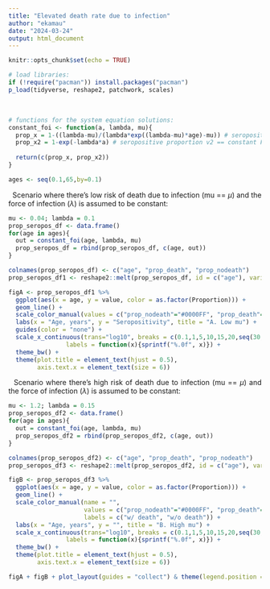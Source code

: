 ```yaml
---
title: "Elevated death rate due to infection"
author: "ekamau"
date: "2024-03-24"
output: html_document
---
```


<style>
body {
text-align: justify}
</style>

```r
knitr::opts_chunk$set(echo = TRUE)
```

```r

# load libraries:
if (!require("pacman")) install.packages("pacman")
p_load(tidyverse, reshape2, patchwork, scales)

```

$~$

```r

# functions for the system equation solutions:
constant_foi <- function(a, lambda, mu){
  prop_x = 1-((lambda-mu)/(lambda*exp((lambda-mu)*age)-mu)) # seropositive proportion v1 == includes death
  prop_x2 = 1-exp(-lambda*a) # seropositive proportion v2 == constant FOI
  
  return(c(prop_x, prop_x2))
}

ages <- seq(0.1,65,by=0.1)

```

$~$
Scenario where there's low risk of death due to infection (mu == $\mu$) and the force of infection ($\lambda$) is assumed to be constant:
$~$

```r

mu <- 0.04; lambda = 0.1
prop_seropos_df <- data.frame()
for(age in ages){
  out = constant_foi(age, lambda, mu)
  prop_seropos_df = rbind(prop_seropos_df, c(age, out))
}

colnames(prop_seropos_df) <- c("age", "prop_death", "prop_nodeath")
prop_seropos_df1 <- reshape2::melt(prop_seropos_df, id = c("age"), variable.name = "Proportion")

figA <- prop_seropos_df1 %>% 
  ggplot(aes(x = age, y = value, color = as.factor(Proportion))) +
  geom_line() +
  scale_color_manual(values = c("prop_nodeath"="#0000FF", "prop_death"="#E69F00")) +
  labs(x = "Age, years", y = "Seropositivity", title = "A. Low mu") +
  guides(color = "none") +
  scale_x_continuous(trans="log10", breaks = c(0.1,1,5,10,15,20,seq(30,70,by=15)),
                labels = function(x){sprintf("%.0f", x)}) +
  theme_bw() +
  theme(plot.title = element_text(hjust = 0.5),
        axis.text.x = element_text(size = 6)) 


```

$~$
Scenario where there's high risk of death due to infection (mu == $\mu$) and the force of infection ($\lambda$) is assumed to be constant:
$~$

```r

mu <- 1.2; lambda = 0.15
prop_seropos_df2 <- data.frame()
for(age in ages){
  out = constant_foi(age, lambda, mu)
  prop_seropos_df2 = rbind(prop_seropos_df2, c(age, out))
}

colnames(prop_seropos_df2) <- c("age", "prop_death", "prop_nodeath")
prop_seropos_df3 <- reshape2::melt(prop_seropos_df2, id = c("age"), variable.name = "Proportion")

figB <- prop_seropos_df3 %>% 
  ggplot(aes(x = age, y = value, color = as.factor(Proportion))) +
  geom_line() +
  scale_color_manual(name = "",
                     values = c("prop_nodeath"="#0000FF", "prop_death"="#E69F00"),
                     labels = c("w/ death", "w/o death")) +
  labs(x = "Age, years", y = "", title = "B. High mu") +
  scale_x_continuous(trans="log10", breaks = c(0.1,1,5,10,15,20,seq(30,70,by=15)),
                labels = function(x){sprintf("%.0f", x)}) +
  theme_bw() +
  theme(plot.title = element_text(hjust = 0.5),
        axis.text.x = element_text(size = 6))


```

```r

figA + figB + plot_layout(guides = "collect") & theme(legend.position = 'bottom')

```